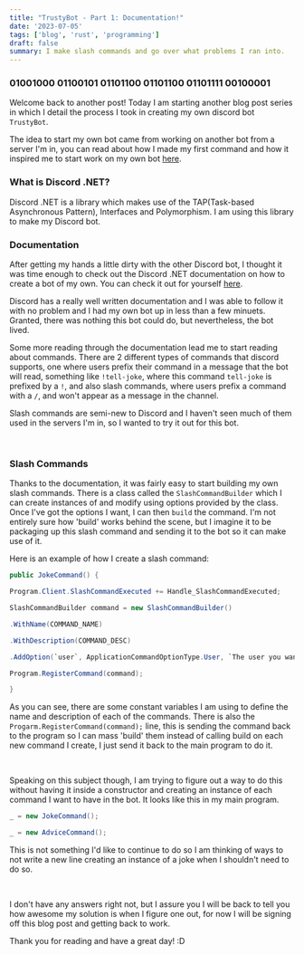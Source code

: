```yaml
---
title: "TrustyBot - Part 1: Documentation!"
date: '2023-07-05'
tags: ['blog', 'rust', 'programming']
draft: false
summary: I make slash commands and go over what problems I ran into.
---
```


### **01001000 01100101 01101100 01101100 01101111 00100001**

Welcome back to another post! Today I am starting another blog post series in which I detail the process I took in creating my own discord bot `TrustyBot`.

The idea to start my own bot came from working on another bot from a server I'm in, you can read about how I made my first command and how it inspired me to start work on my own bot [here](http://www.trustytea.me/post/domo-arigato-mr-roboto).

### **What is Discord .NET?**

Discord .NET is a library which makes use of the TAP(Task-based Asynchronous Pattern), Interfaces and Polymorphism. I am using this library to make my Discord bot.

### **Documentation**

After getting my hands a little dirty with the other Discord bot, I thought it was time enough to check out the Discord .NET documentation on how to create a bot of my own. You can check it out for yourself [here](https://discordnet.dev/guides/introduction/intro.html).

Discord has a really well written documentation and I was able to follow it with no problem and I had my own bot up in less than a few minuets. Granted, there was nothing this bot could do, but nevertheless, the bot lived.

Some more reading through the documentation lead me to start reading about commands. There are 2 different types of commands that discord supports, one where users prefix their command in a message that the bot will read, something like `!tell-joke`, where this command `tell-joke` is prefixed by a `!`, and also slash commands, where users prefix a command with a `/`, and won't appear as a message in the channel.

Slash commands are semi-new to Discord and I haven't seen much of them used in the servers I'm in, so I wanted to try it out for this bot.

‍

### **Slash Commands**

Thanks to the documentation, it was fairly easy to start building my own slash commands. There is a class called the `SlashCommandBuilder` which I can create instances of and modify using options provided by the class. Once I've got the options I want, I can then `build` the command. I'm not entirely sure how 'build' works behind the scene, but I imagine it to be packaging up this slash command and sending it to the bot so it can make use of it.

Here is an example of how I create a slash command:

```csharp
public JokeCommand() {

Program.Client.SlashCommandExecuted += Handle_SlashCommandExecuted;

SlashCommandBuilder command = new SlashCommandBuilder()

.WithName(COMMAND_NAME)

.WithDescription(COMMAND_DESC)

.AddOption(`user`, ApplicationCommandOptionType.User, `The user you want to tell a joke about`, isRequired: true);

Program.RegisterCommand(command);

}
```

As you can see, there are some constant variables I am using to define the name and description of each of the commands. There is also the `Progarm.RegisterCommand(command);` line, this is sending the command back to the program so I can mass 'build' them instead of calling build on each new command I create, I just send it back to the main program to do it.

‍

Speaking on this subject though, I am trying to figure out a way to do this without having it inside a constructor and creating an instance of each command I want to have in the bot. It looks like this in my main program.

```csharp
_ = new JokeCommand();

_ = new AdviceCommand();
```

This is not something I'd like to continue to do so I am thinking of ways to not write a new line creating an instance of a joke when I shouldn't need to do so.

‍

I don't have any answers right not, but I assure you I will be back to tell you how awesome my solution is when I figure one out, for now I will be signing off this blog post and getting back to work.

Thank you for reading and have a great day! :D
